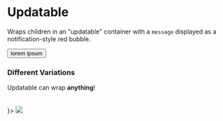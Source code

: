 


<Meta title="Components|Updatable" decorators={[withKnobs]} component={Updatable} />

# Updatable

Wraps children in an "updatable" container with a `message` displayed as a notification-style red bubble.

<Story name="Knobs">
  <Updatable message={text('message', 42)}>
    <button>lorem ipsum</button>
  </Updatable>
</Story>

<Props of={Updatable} />

### Different Variations

<Preview>
  <Story name="Variations">
    <React.Fragment>
      <Updatable message="alert">
        <div
          style={{
            border: '1px dashed #f09',
            padding: '5px',
          }}
        >
          Updatable can wrap <b>anything</b>!
        </div>
      </Updatable>
      <br />
      <br />
      <Updatable message={<CheckIcon size="xs" color="#fff" />}>
        <img src="https://placeimg.com/80/81/animals" />
      </Updatable>
    </React.Fragment>
  </Story>
</Preview>